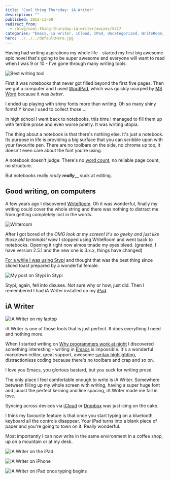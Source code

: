 ```yaml
---
title: "Cool thing Thursday: iA Writer"
description: ""
published: 2012-11-08
redirect_from:
  - /blog/cool-thing-thursday-ia-writer/swizec/5517
categories: "Emacs, ia writer, iCloud, IPad, Uncategorized, WriteRoom, Writing"
hero: ../../../defaultHero.jpg
---
```


Having had writing aspirations my whole life - started my first big awesome epic novel that's going to be super awesome and everyone will want to read when I was 9 or 10 - I've gone through many writing tools.

![Best writing tool](https://distilleryimage6.s3.amazonaws.com/b5299ee41ef011e2979222000a1e9df0_7.jpg)

First it was notebooks that never got filled beyond the first five pages. Then we got a computer and I used [WordPad](http://en.wikipedia.org/wiki/WordPad), which was quickly usurped by [MS Word](http://en.wikipedia.org/wiki/Microsoft_Word) because it was _better_.

I ended up playing with shiny fonts more than writing. Oh so many shiny fonts! Y'know I used to collect those ...

In high school I went back to notebooks, this time I managed to fill them up with terrible prose and even worse poetry. It was writing utopia.

The thing about a notebook is that there's nothing else. It's just a notebook. Its purpose in life is providing a big surface that you can scribble upon with your favourite pen. There are no toolbars on the side, no chrome up top, it doesn't even care about the font you're using.

A notebook doesn't judge. There's no [word count](http://en.wikipedia.org/wiki/Word_count), no reliable page count, no structure.

But notebooks really _really_ **_really_**\_\_ suck at editing.

## Good writing, on computers

A few years ago I discovered [WriteRoom](http://www.hogbaysoftware.com/products/writeroom). Oh it was wonderful, finally my writing could cover the whole string and there was nothing to distract me from getting completely lost in the words.

![Writeroom](https://swizec.com/wp-content/uploads/2012/11/writeroom-screenshot-1024x640.png)

After I got bored of the _OMG look at my screen! It's so geeky and just like those old terminals! wow_ I stopped using WriteRoom and went back to notebooks. Opening it right now almos tmade my eyes bleed. (granted, I have version 2.5.1 and the new one is 3.x.x, things have changed)

[For a while I was using Stypi](https://swizec.com/blog/stypi-the-perfect-blogging-tool/) and thought that was the best thing since sliced toast prepared by a wonderful female.

![My post on Stypi in Stypi](https://swizec.com/wp-content/uploads/2012/01/Screen-Shot-2012-01-03-at-4.25.36-PM.png)

Stypi, again, fell into disuses. Not sure why or how, just did. Then I remembered I had iA Writer installed on my [iPad](http://en.wikipedia.org/wiki/IPad).

## iA Writer

![iA Writer on my laptop](https://swizec.com/wp-content/uploads/2012/11/ia-writer-macos-1024x640.png)

iA Writer is one of those tools that is just perfect. It does everything I need and nothing more.

When I started writing on [Why programmers work at night](https://leanpub.com/nightowls) I discovered something interesting - writing in [Emacs](http://en.wikipedia.org/wiki/Emacs) is impossible. It's a wonderful markdown editor, great support, awesome [syntax highlighting](http://en.wikipedia.org/wiki/Syntax_highlighting), distractionless coding because there's no toolbars and crap and so on.

I love you Emacs, you glorious bastard, but you suck for writing prose.

The only place I feel comfortable enough to write is iA Writer. Somewhere between filling up my whole screen with writing, having a super huge font and juuust the perfect kerning and line spacing, iA Writer made me fall in love.

Syncing across devices via [iCloud](http://en.wikipedia.org/wiki/ICloud) or [Dropbox](http://www.crunchbase.com/company/dropbox) was just icing on the cake.

I think my favourite feature is that once you start typing on a bluetooth keyboard all the controls disappear. Your iPad turns into a blank piece of paper and you're going to town on it. Really wonderful.

Most importantly I can now write in the same environment in a coffee shop, up on a mountain or at my desk.

![iA Writer on the iPad](https://swizec.com/wp-content/uploads/2012/11/ia-writer-ipad-landscape.png)

![iA Writer on iPhone](https://swizec.com/wp-content/uploads/2012/11/ia-writer-iphone.png)

![iA Writer on iPad once typing begins](https://swizec.com/wp-content/uploads/2012/11/ia-writer-ipad-portrait-clean.png)